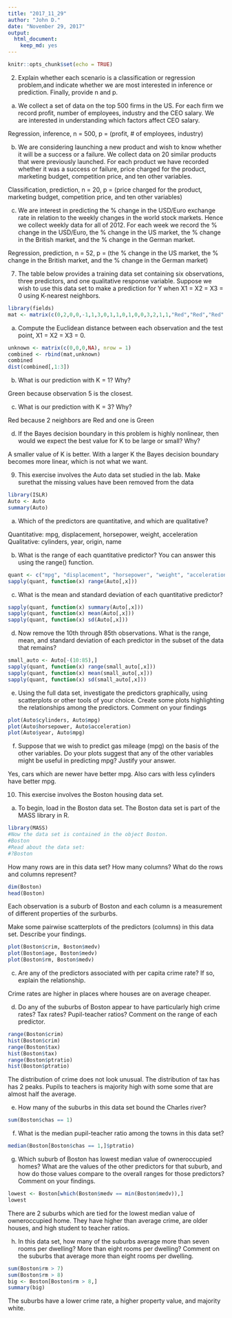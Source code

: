 ```yaml
---
title: "2017_11_29"
author: "John D."
date: "November 29, 2017"
output: 
  html_document: 
    keep_md: yes
---
```


```r
knitr::opts_chunk$set(echo = TRUE)
```

2. Explain whether each scenario is a classification or regression problem,and indicate whether we are most interested in inference or prediction. Finally, provide n and p.

(a) We collect a set of data on the top 500 firms in the US. For each firm we record profit, number of employees, industry and the CEO salary. We are interested in understanding which factors affect CEO salary.

Regression, inference, n = 500, p = (profit, # of employees, industry)

(b) We are considering launching a new product and wish to know whether it will be a success or a failure. We collect data on 20 similar products that were previously launched. For each product we have recorded whether it was a success or failure, price charged for the product, marketing budget, competition price, and ten other variables.

Classification, prediction, n = 20, p = (price charged for the product, marketing budget, competition price, and ten other variables)

(c) We are interest in predicting the % change in the USD/Euro exchange rate in relation to the weekly changes in the world stock markets. Hence we collect weekly data for all of 2012. For each week we record the % change in the USD/Euro, the % change in the US market, the % change in the British market, and the % change in the German market.

Regression, prediction, n = 52, p = (the % change in the US market, the % change in the British market, and the % change in the German market)

7. The table below provides a training data set containing six observations, three predictors, and one qualitative response variable. Suppose we wish to use this data set to make a prediction for Y when
X1 = X2 = X3 = 0 using K-nearest neighbors.

```r
library(fields)
mat <- matrix(c(0,2,0,0,-1,1,3,0,1,1,0,1,0,0,3,2,1,1,"Red","Red","Red","Green","Green","Red"), nrow = 6)
```

(a) Compute the Euclidean distance between each observation and the test point, X1 = X2 = X3 = 0.

```r
unknown <- matrix(c(0,0,0,NA), nrow = 1)
combined <- rbind(mat,unknown)
combined
dist(combined[,1:3])
```

(b) What is our prediction with K = 1? Why?

Green because observation 5 is the closest.

(c) What is our prediction with K = 3? Why?

Red because 2 neighbors are Red and one is Green

(d) If the Bayes decision boundary in this problem is highly nonlinear, then would we expect the best value for K to be large or small? Why?

A smaller value of K is better. With a larger K the Bayes decision boundary becomes more linear, which is not what we want.

9. This exercise involves the Auto data set studied in the lab. Make surethat the missing values have been removed from the data

```r
library(ISLR)
Auto <- Auto
summary(Auto)
```

(a) Which of the predictors are quantitative, and which are qualitative?

Quantitative: mpg, displacement, horsepower, weight, acceleration
Qualitative: cylinders, year, origin, name

(b) What is the range of each quantitative predictor? You can answer this using the range() function.
```r
quant <- c("mpg", "displacement", "horsepower", "weight", "acceleration")
sapply(quant, function(x) range(Auto[,x]))
```

(c) What is the mean and standard deviation of each quantitative
predictor?

```r
sapply(quant, function(x) summary(Auto[,x]))
sapply(quant, function(x) mean(Auto[,x]))
sapply(quant, function(x) sd(Auto[,x]))
```

(d) Now remove the 10th through 85th observations. What is the
range, mean, and standard deviation of each predictor in the
subset of the data that remains?

```r
small_auto <- Auto[-(10:85),]
sapply(quant, function(x) range(small_auto[,x]))
sapply(quant, function(x) mean(small_auto[,x]))
sapply(quant, function(x) sd(small_auto[,x]))
```

(e) Using the full data set, investigate the predictors graphically, using scatterplots or other tools of your choice. Create some plots highlighting the relationships among the predictors. Comment on your findings

```r
plot(Auto$cylinders, Auto$mpg)
plot(Auto$horsepower, Auto$acceleration)
plot(Auto$year, Auto$mpg)
```

(f) Suppose that we wish to predict gas mileage (mpg) on the basis of the other variables. Do your plots suggest that any of the other variables might be useful in predicting mpg? Justify your answer.

Yes, cars which are newer have better mpg. Also cars with less cylinders have better mpg.

10. This exercise involves the Boston housing data set.

(a) To begin, load in the Boston data set. The Boston data set is part of the MASS library in R.

```r
library(MASS)
#Now the data set is contained in the object Boston.
#Boston
#Read about the data set:
#?Boston
```

How many rows are in this data set? How many columns? What do the rows and columns represent?
```r
dim(Boston)
head(Boston)
```

Each observation is a suburb of Boston and each column is a measurement of different properties of the surburbs.

Make some pairwise scatterplots of the predictors (columns) in this data set. Describe your findings.

```r
plot(Boston$crim, Boston$medv)
plot(Boston$age, Boston$medv)
plot(Boston$rm, Boston$medv)
```

(c) Are any of the predictors associated with per capita crime rate? If so, explain the relationship.

Crime rates are higher in places where houses are on average cheaper.

(d) Do any of the suburbs of Boston appear to have particularly high crime rates? Tax rates? Pupil-teacher ratios? Comment on the range of each predictor.

```r
range(Boston$crim)
hist(Boston$crim)
range(Boston$tax)
hist(Boston$tax)
range(Boston$ptratio)
hist(Boston$ptratio)
```

The distribution of crime does not look unusual. The distribution of tax has has 2 peaks. Pupils to teachers is majority high with some some that are almost half the average.

(e) How many of the suburbs in this data set bound the Charles river?

```r
sum(Boston$chas == 1)
```

(f) What is the median pupil-teacher ratio among the towns in this data set?

```r
median(Boston[Boston$chas == 1,]$ptratio)
```

(g) Which suburb of Boston has lowest median value of owneroccupied homes? What are the values of the other predictors for that suburb, and how do those values compare to the overall ranges for those predictors? Comment on your findings.

```r
lowest <- Boston[which(Boston$medv == min(Boston$medv)),]
lowest
```

There are 2 suburbs which are tied for the lowest median value of owneroccupied home. They have higher than average crime, are older houses, and high student to teacher ratios.

(h) In this data set, how many of the suburbs average more than seven rooms per dwelling? More than eight rooms per dwelling? Comment on the suburbs that average more than eight rooms per dwelling.

```r
sum(Boston$rm > 7)
sum(Boston$rm > 8)
big <- Boston[Boston$rm > 8,]
summary(big)
```

The suburbs have a lower crime rate, a higher property value, and majority white.
